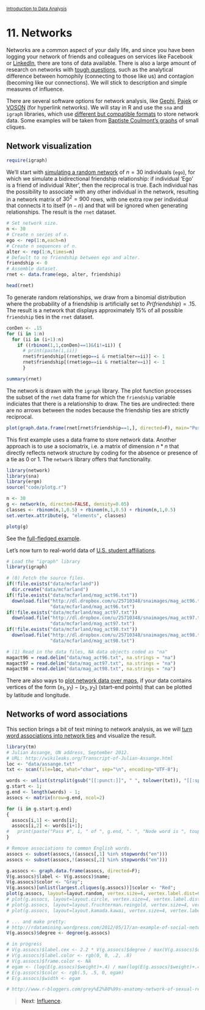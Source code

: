 <style>@import url(style.css);</style>
<small>[Introduction to Data Analysis](index.html)</small>

# 11. Networks

Networks are a common aspect of your daily life, and since you have been logging your network of friends and colleagues on services like Facebook or [LinkedIn](http://inmaps.linkedinlabs.com/), there are tons of data available. There is also a large amount of research on networks with [tough questions](http://masi.cscs.lsa.umich.edu/~crshalizi/weblog/773.html), such as the analytical difference between homophily (connecting to those like us) and contagion (becoming like our connections). We will stick to description and simple measures of influence.

There are several software options for network analysis, like [Gephi](https://gephi.org/), [Pajek](http://quanti.hypotheses.org/512/) or [VOSON](http://voson.anu.edu.au/) (for hyperlink networks). We will stay in R and use the `sna` and `igraph` libraries, which use [different but compatible formats](http://groupefmr.hypotheses.org/363) to store network data. Some examples will be taken from [Baptiste Coulmont's graphs](http://coulmont.com/index.php?s=igraph) of small cliques.

## Network visualization

```r
require(igraph)
```

We'll start with [simulating a random network](http://www.econometricsbysimulation.com/2012/10/simulating-social-network-data.html) of $n = 30$ individuals (`ego`), for which we simulate a bidirectional friendship relationship: if individual 'Ego' is a friend of individual 'Alter', then the reciprocal is true. Each individual has the possibility to associate with any other individual in the network, resulting in a network matrix of $30^2 = 900$ rows, with one extra row per individual that connects it to itself ($n-n$) and that will be ignored when generating relationships. The result is the `rnet` dataset.

```r
# Set network size.
n <- 30
# Create n series of n.
ego <- rep(1:n,each=n)
# Create n sequences of n.
alter <- rep(1:n,times=n)
# Default to no friendship between ego and alter.
friendship <- 0
# Assemble dataset.
rnet <- data.frame(ego, alter, friendship)
```

```r
head(rnet)
```

To generate random relationships, we draw from a binomial distribution where the probability of a friendship is artificially set to $Pr(friendship) = .15$. The result is a network that displays approximately 15% of all possible `friendship` ties in the `rnet` dataset.

```r
conDen <- .15
for (i in 1:n)
  for (ii in (i+1):n)
    if ((rbinom(1,1,conDen)==1)&(i!=ii)) {
      # print(paste(i,ii))
      rnet$friendship[(rnet$ego==i & rnet$alter==ii)] <- 1
      rnet$friendship[(rnet$ego==ii & rnet$alter==i)] <- 1
      }
```

```r
summary(rnet)
```

The network is drawn with the `igraph` library. The plot function processes the subset of the `rnet` data frame for which the `friendship` variable indiciates that there is a relationship to draw. The ties are undirected: there are no arrows between the nodes because the friendship ties are strictly reciprocal.

```r
plot(graph.data.frame(rnet[rnet$friendship==1,], directed=F), main="Purely Random Connections")
```

This first example uses a data frame to store network data. Another approach is to use a sociomatrix, i.e. a matrix of dimension $n * n$ that directly reflects network structure by coding for the absence or presence of a tie as 0 or 1. The `network` library offers that functionality.

```r
library(network)
library(sna)
library(ergm)
source("code/plotg.r")

n <- 30
g <- network(n, directed=FALSE, density=0.05)
classes <- rbinom(n,1,0.5) + rbinom(n,1,0.5) + rbinom(n,1,0.5)
set.vertex.attribute(g, "elements", classes)

plotg(g)
```

See the [full-fledged example](https://rulesofreason.wordpress.com/2012/11/05/network-visualization-in-r-with-the-igraph-package/).

Let's now turn to real-world data of [U.S. student affiliations](https://solomonmessing.wordpress.com/2012/09/30/working-with-bipartiteaffiliation-network-data-in-r/).

```r
# Load the "igraph" library
library(igraph)

# (0) Fetch the source files.
if(!file.exists("data/mcfarland"))
  dir.create("data/mcfarland")
if(!file.exists("data/mcfarland/mag_act96.txt"))
  download.file("http://dl.dropbox.com/u/25710348/snaimages/mag_act96.txt",
                "data/mcfarland/mag_act96.txt")
if(!file.exists("data/mcfarland/mag_act97.txt"))
  download.file("http://dl.dropbox.com/u/25710348/snaimages/mag_act97.txt",
                "data/mcfarland/mag_act97.txt")
if(!file.exists("data/mcfarland/mag_act98.txt"))
  download.file("http://dl.dropbox.com/u/25710348/snaimages/mag_act98.txt",
                "data/mcfarland/mag_act98.txt")

# (1) Read in the data files, NA data objects coded as "na" 
magact96 = read.delim("data/mag_act96.txt", na.strings = "na")
magact97 = read.delim("data/mag_act97.txt", na.strings = "na")
magact98 = read.delim("data/mag_act98.txt", na.strings = "na")
```

There are also ways to [plot network data over maps](http://flowingdata.com/2011/05/11/how-to-map-connections-with-great-circles/), if your data contains vertices of the form $(x_1, y_1) - (x_2,y_2)$ (start-end points) that can be plotted by latitude and longitude.

## Networks of word associations

This section brings a bit of text mining to network analysis, as we will [turn word associations into network ties](http://blog.ynada.com/303) and visualize the result.

```r
library(tm)
# Julian Assange, UN address, September 2012.
# URL: http://wikileaks.org/Transcript-of-Julian-Assange.html
loc <- "data/assange.txt"
txt <- scan(file=loc, what="char", sep="\n", encoding="UTF-8");

words <- unlist(strsplit(gsub("[[:punct:]]", " ", tolower(txt)), "[[:space:]]+"));
g.start <- 1;
g.end <- length(words) - 1;
assocs <- matrix(nrow=g.end, ncol=2)

for (i in g.start:g.end)
{
  assocs[i,1] <- words[i];
  assocs[i,2] <- words[i+1];
#   print(paste("Pass #", i, " of ", g.end, ". ", "Node word is ", toupper(words[i]), ".", sep=""));
}

# Remove associations to common English words.
assocs <- subset(assocs,!(assocs[,1] %in% stopwords("en")))
assocs <- subset(assocs,!(assocs[,2] %in% stopwords("en")))

g.assocs <- graph.data.frame(assocs, directed=F);
V(g.assocs)$label <- V(g.assocs)$name;
V(g.assocs)$color <- "Gray";
V(g.assocs)[unlist(largest.cliques(g.assocs))]$color <- "Red";
plot(g.assocs, layout=layout.random, vertex.size=4, vertex.label.dist=0);
# plot(g.assocs, layout=layout.circle, vertex.size=4, vertex.label.dist=0);
# plot(g.assocs, layout=layout.fruchterman.reingold, vertex.size=4, vertex.label.dist=0);
# plot(g.assocs, layout=layout.kamada.kawai, vertex.size=4, vertex.label.dist=0);

# ... and make pretty: 
# http://rdatamining.wordpress.com/2012/05/17/an-example-of-social-network-analysis-with-r-using-package-igraph/
V(g.assocs)$degree <- degree(g.assocs)
```

```r
# in progress
# V(g.assocs)$label.cex <- 2.2 * V(g.assocs)$degree / max(V(g.assocs)$degree)+ .2
# V(g.assocs)$label.color <- rgb(0, 0, .2, .8)
# V(g.assocs)$frame.color <- NA
# egam <- (log(E(g.assocs)$weight)+.4) / max(log(E(g.assocs)$weight)+.4)
# E(g.assocs)$color <- rgb(.5, .5, 0, egam)
# E(g.assocs)$width <- egam

# http://www.r-bloggers.com/grey%E2%80%99s-anatomy-network-of-sexual-relations/
```

> __Next__: [Influence](111_influence.html).
